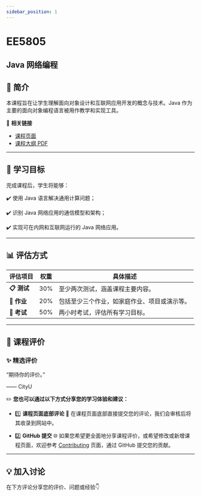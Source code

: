 ```yaml
---
sidebar_position: 1
---
```


# EE5805
## Java 网络编程

## **📘 简介**
本课程旨在让学生理解面向对象设计和互联网应用开发的概念与技术。Java 作为主要的面向对象编程语言被用作教学和实现工具。

🔗 **相关链接**
- [课程页面](https://www.cityu.edu.hk/catalogue/pg/202425/course/EE5805.htm)
- [课程大纲 PDF](https://www.cityu.edu.hk/catalogue/pg/202425/course/EE5805.pdf)

---

## **🎯 学习目标**

完成课程后，学生将能够：

✔️ 使用 Java 语言解决通用计算问题；

✔️ 识别 Java 网络应用的通信模型和架构；

✔️ 实现可在内网和互联网运行的 Java 网络应用。

---

## **📊 评估方式**

| **评估项目**          | **权重** | **具体描述**                                                                                       |
|----------------------|---------|---------------------------------------------------------------------------------------------------|
| **📋 测试**          | 30%     | 至少两次测试，涵盖课程主要内容。                                                                  |
| **📁 作业**          | 20%     | 包括至少三个作业，如家庭作业、项目或演示等。                                                      |
| **📄 考试**          | 50%     | 两小时考试，评估所有学习目标。                                                                    |

---

## **💬 课程评价**

### ✨ **精选评价**
<div className={commentStyles.commentBox}>
    <p className={commentStyles.commentText}>
        “期待你的评价。”
    </p>
    <p className={commentStyles.commentAuthor}>—— CityU</p>
</div>

✏️ **您也可以通过以下方式分享您的学习体验和建议：**

- 1️⃣ **课程页面底部评论**
💬 在课程页面底部直接提交您的评论，我们会审核后将其收录到网站中。

- 2️⃣ **GitHub 提交**
🌐 如果您希望更全面地分享课程评价，或希望修改或新增课程页面，欢迎参考 [Contributing](https://penjc.github.io/cityU-navigator/contributing) 页面，通过 GitHub 提交您的贡献。

---

## **💡 加入讨论**

在下方评论分享您的评价、问题或经验👇
<Utterances />
